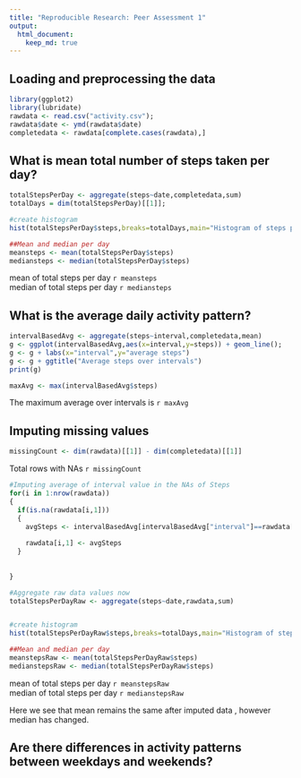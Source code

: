 ```yaml
---
title: "Reproducible Research: Peer Assessment 1"
output: 
  html_document:
    keep_md: true
---
```



## Loading and preprocessing the data
```r
library(ggplot2)
library(lubridate)
rawdata <- read.csv("activity.csv");
rawdata$date <- ymd(rawdata$date)
completedata <- rawdata[complete.cases(rawdata),]

```


## What is mean total number of steps taken per day?
```r
totalStepsPerDay <- aggregate(steps~date,completedata,sum)
totalDays = dim(totalStepsPerDay)[[1]];

#create histogram
hist(totalStepsPerDay$steps,breaks=totalDays,main="Histogram of steps per day",col="red",xlab="Days",ylab="Steps")

##Mean and median per day
meansteps <- mean(totalStepsPerDay$steps)
mediansteps <- median(totalStepsPerDay$steps)

```
mean of total steps per day  `r meansteps`  
median of total steps per day  `r mediansteps`


## What is the average daily activity pattern?
```r

intervalBasedAvg <- aggregate(steps~interval,completedata,mean)
g <- ggplot(intervalBasedAvg,aes(x=interval,y=steps)) + geom_line();
g <- g + labs(x="interval",y="average steps")
g <- g + ggtitle("Average steps over intervals")
print(g)

maxAvg <- max(intervalBasedAvg$steps)

```
The maximum average over intervals is `r maxAvg`

## Imputing missing values

``` r
missingCount <- dim(rawdata)[[1]] - dim(completedata)[[1]]
```
Total rows with NAs `r missingCount`

```r

#Imputing average of interval value in the NAs of Steps
for(i in 1:nrow(rawdata))
{
  if(is.na(rawdata[i,1]))
  {
    avgSteps <- intervalBasedAvg[intervalBasedAvg["interval"]==rawdata[i,3],]$steps;
    
    rawdata[i,1] <- avgSteps
  }
 
  
}

#Aggregate raw data values now 
totalStepsPerDayRaw <- aggregate(steps~date,rawdata,sum)


#create histogram
hist(totalStepsPerDayRaw$steps,breaks=totalDays,main="Histogram of steps per day(RAW)",col="blue",xlab="Days",ylab="Steps")

##Mean and median per day
meanstepsRaw <- mean(totalStepsPerDayRaw$steps)
medianstepsRaw <- median(totalStepsPerDayRaw$steps)

```
mean of total steps per day  `r meanstepsRaw`  
median of total steps per day  `r medianstepsRaw`  

Here we see that mean remains the same after imputed data , however median has changed.  

## Are there differences in activity patterns between weekdays and weekends?

